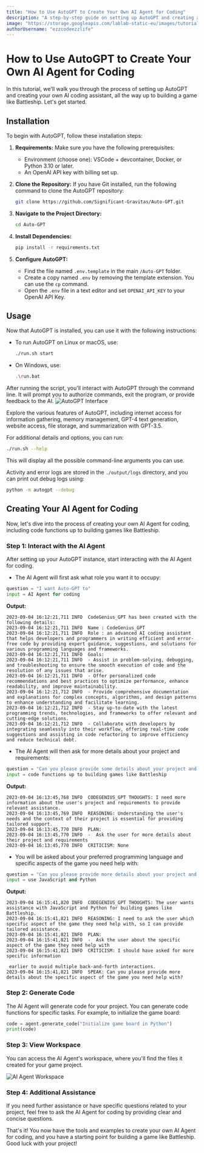 ```yaml
---
title: "How to Use AutoGPT to Create Your Own AI Agent for Coding"
description: "A step-by-step guide on setting up AutoGPT and creating an AI coding assistant for building a game."
image: "https://storage.googleapis.com/lablab-static-eu/images/tutorials/autogpt-coding.png"
authorUsername: "ezzcodeezzlife"
--- 
```


# How to Use AutoGPT to Create Your Own AI Agent for Coding

In this tutorial, we'll walk you through the process of setting up AutoGPT and creating your own AI coding assistant, all the way up to building a game like Battleship. Let's get started.

## Installation

To begin with AutoGPT, follow these installation steps:

1. **Requirements:** Make sure you have the following prerequisites:
   - Environment (choose one): VSCode + devcontainer, Docker, or Python 3.10 or later.
   - An OpenAI API key with billing set up.

2. **Clone the Repository:** If you have Git installed, run the following command to clone the AutoGPT repository:

   ```bash
   git clone https://github.com/Significant-Gravitas/Auto-GPT.git
   ```

3. **Navigate to the Project Directory:**

   ```bash
   cd Auto-GPT
   ```

4. **Install Dependencies:**

   ```bash
   pip install -r requirements.txt
   ```

5. **Configure AutoGPT:**
   - Find the file named `.env.template` in the main `/Auto-GPT` folder.
   - Create a copy named `.env` by removing the template extension. You can use the `cp` command.
   - Open the `.env` file in a text editor and set `OPENAI_API_KEY` to your OpenAI API Key.

## Usage

Now that AutoGPT is installed, you can use it with the following instructions:

- To run AutoGPT on Linux or macOS, use:

  ```bash
  ./run.sh start
  ```

- On Windows, use:

  ```bash
  .\run.bat
  ```

After running the script, you'll interact with AutoGPT through the command line. It will prompt you to authorize commands, exit the program, or provide feedback to the AI.
<Img src="https://storage.googleapis.com/lablab-static-eu/images/tutorials/J9GWVxs.png" alt="AutoGPT Interface" caption="AutoGPT Interface"/>

Explore the various features of AutoGPT, including internet access for information gathering, memory management, GPT-4 text generation, website access, file storage, and summarization with GPT-3.5.

For additional details and options, you can run:

```bash
./run.sh --help
```

This will display all the possible command-line arguments you can use.

Activity and error logs are stored in the `./output/logs` directory, and you can print out debug logs using:

```bash
python -m autogpt --debug
```

## Creating Your AI Agent for Coding

Now, let's dive into the process of creating your own AI Agent for coding, including code functions up to building games like Battleship.

### Step 1: Interact with the AI Agent

After setting up your AutoGPT instance, start interacting with the AI Agent for coding.

- The AI Agent will first ask what role you want it to occupy:

```python
question = "I want Auto-GPT to"
input = AI Agent for coding
```

**Output:**

```text
2023-09-04 16:12:21,711 INFO  CodeGenius_GPT has been created with the following details:
2023-09-04 16:12:21,711 INFO  Name : CodeGenius_GPT
2023-09-04 16:12:21,711 INFO  Role : an advanced AI coding assistant that helps developers and programmers in writing efficient and error-free code by providing expert guidance, suggestions, and solutions for various programming languages and frameworks.
2023-09-04 16:12:21,711 INFO  Goals: 
2023-09-04 16:12:21,711 INFO  - Assist in problem-solving, debugging, and troubleshooting to ensure the smooth execution of code and the resolution of any issues that arise.
2023-09-04 16:12:21,711 INFO  - Offer personalized code recommendations and best practices to optimize performance, enhance readability, and improve maintainability.
2023-09-04 16:12:21,712 INFO  - Provide comprehensive documentation and explanations for complex concepts, algorithms, and design patterns to enhance understanding and facilitate learning.
2023-09-04 16:12:21,712 INFO  - Stay up-to-date with the latest programming trends, technologies, and frameworks to offer relevant and cutting-edge solutions.
2023-09-04 16:12:21,712 INFO  - Collaborate with developers by integrating seamlessly into their workflow, offering real-time code suggestions and assisting in code refactoring to improve efficiency and reduce technical debt.
```

- The AI Agent will then ask for more details about your project and requirements:

```python
question = "Can you please provide some details about your project and requirements?"
input = code functions up to building games like Battleship
```

**Output:**

```text
2023-09-04 16:13:45,768 INFO  CODEGENIUS_GPT THOUGHTS: I need more information about the user's project and requirements to provide relevant assistance.
2023-09-04 16:13:45,769 INFO  REASONING: Understanding the user's needs and the context of their project is essential for providing tailored support.
2023-09-04 16:13:45,770 INFO  PLAN: 
2023-09-04 16:13:45,770 INFO  -  Ask the user for more details about their project and requirements
2023-09-04 16:13:45,770 INFO  CRITICISM: None
```

- You will be asked about your preferred programming language and specific aspects of the game you need help with:

```python
question = "Can you please provide more details about your project and requirements, such as the programming language, framework, and specific features you need help with?"
input = use JavaScript and Python
```

**Output:**

```text
2023-09-04 16:15:41,820 INFO  CODEGENIUS_GPT THOUGHTS: The user wants assistance with JavaScript and Python for building games like Battleship.
2023-09-04 16:15:41,821 INFO  REASONING: I need to ask the user which specific aspect of the game they need help with, so I can provide tailored assistance.
2023-09-04 16:15:41,821 INFO  PLAN: 
2023-09-04 16:15:41,821 INFO  -  Ask the user about the specific aspect of the game they need help with
2023-09-04 16:15:41,821 INFO  CRITICISM: I should have asked for more specific information

 earlier to avoid multiple back-and-forth interactions.
2023-09-04 16:15:41,821 INFO  SPEAK: Can you please provide more details about the specific aspect of the game you need help with?
```

### Step 2: Generate Code

The AI Agent will generate code for your project. You can generate code functions for specific tasks. For example, to initialize the game board:

```python
code = agent.generate_code("Initialize game board in Python")
print(code)
```

### Step 3: View Workspace

You can access the AI Agent's workspace, where you'll find the files it created for your game project.

<Img src="https://storage.googleapis.com/lablab-static-eu/images/tutorials/J9GkgKg.png" alt="AI Agent Workspace" caption="AI Agent Workspace"/>

### Step 4: Additional Assistance

If you need further assistance or have specific questions related to your project, feel free to ask the AI Agent for coding by providing clear and concise questions.

That's it! You now have the tools and examples to create your own AI Agent for coding, and you have a starting point for building a game like Battleship. Good luck with your project!
